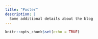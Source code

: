```yaml
---
title: "Poster"
description: |
  Some additional details about the blog
---
```


```r
knitr::opts_chunk$set(echo = TRUE)
```